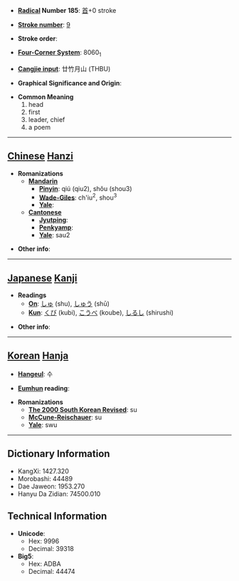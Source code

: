 * '''[[Wiktionary:Chinese radical index| Radical]] Number 185''': [[Wiktionary:Chinese radical index 首|首]]+0 stroke

* '''[[Wiktionary:Chinese total strokes index|Stroke number]]''': [[Wiktionary:Chinese total strokes index 9|9]]

* '''Stroke order''': 

* '''[[Wiktionary:Chinese four corner index|Four-Corner System]]''': 8060<sub>1</sub>

* '''[[Wiktionary:Chinese Cangjie index|Cangjie input]]''': 廿竹月山 (THBU)

* '''Graphical Significance and Origin''': 

* '''Common Meaning'''
*#head
*# first
*# leader, chief
*# a poem


----

== [[Chinese]] [[Hanzi]] ==

* '''Romanizations'''
** '''[[Mandarin]]'''
*** '''[[Pinyin]]''': qiú (qiu2), shǒu (shou3)
*** '''[[Wade-Giles]]''': ch'iu<sup>2</sup>, shou<sup>3</sup>
*** '''[[Yale]]''': 
** '''[[Cantonese]]'''
*** '''[[Jyutping]]''':
*** '''[[Penkyamp]]''': 
*** '''[[Yale]]''': sau2

* '''Other info''': 

----

== [[Japanese]] [[Kanji]] ==

* '''Readings'''
** '''[[On]]''': [[しゅ]] (shu), [[しゅう]] (shū)
** '''[[Kun]]''': [[くび]] (kubi), [[こうべ]] (koube), [[しるし]] (shirushi)

* '''Other info''':  

----

== [[Korean]] [[Hanja]] ==

* '''[[Hangeul]]''': 수

* '''[[Eumhun]] reading''': 

* '''Romanizations'''
** '''[[The 2000 South Korean Revised Romanization|The 2000 South Korean Revised]]''': su
** '''[[McCune-Reischauer]]''': su
** '''[[Yale]]''': swu

----

== Dictionary Information ==

* KangXi: 1427.320
* Morobashi: 44489
* Dae Jaweon: 1953.270
* Hanyu Da Zidian: 74500.010

== Technical Information ==

* '''Unicode''':
** Hex: 9996
** Decimal: 39318
* '''Big5''':
** Hex: ADBA
** Decimal: 44474
